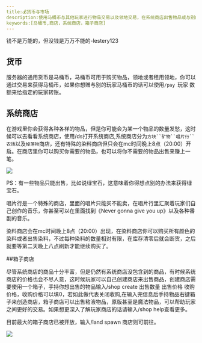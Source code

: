 ```yaml
---
title:💰货币与市场
description:使用马桶币与其他玩家进行物品交易以及领地交易，在系统商店出售物品或与别的玩家交易来赚取马桶币。
keywords:[马桶币,商店，系统商店，箱子商店]
---
```


钱不是万能的，但没钱是万万不能的-lestery123

## 货币

服务器的通用货币是马桶币，马桶币可用于购买物品，领地或者租用领地，你可以通过交易来获得马桶币，如果你想赠与别的玩家马桶币的话可以使用`/pay `玩家 数额来给指定的玩家转账。

## 系统商店

在游戏里你会获得各种各样的物品，但是你可能会为某一个物品的数量发愁，这时候可以去看看系统商店，使用/ds打开系统商店,系统商店分为`方块``矿物``唱片行``农场`以及`掉落物`商店，还有特殊的染料商店但只会在mc时间晚上8点（20:00）开启。在商店里你可以购买你需要的物品，也可以将你不需要的物品出售来赚上一笔。

![](/img/shop/Server-shop.png)

PS：有一些物品只能出售，比如说绿宝石，这意味着你得想点别的办法来获得绿宝石。

唱片行是一个特殊的商店，里面的唱片只能买不能卖，在唱片行里汇聚着玩家们自己创作的音乐，你甚至可以在里面找到《Never gonna give you up》以及各种番剧的音乐。

染料商店会在mc时间晚上8点（20:00）出现，在染料商店你可以购买所有颜色的染料或者出售染料，不过每种染料的数量相对有限，在库存清零后就会断货，之后就要等第二天晚上八点刷新才能继续购买了。

##箱子商店

尽管系统商店的商品十分丰富，但是仍然有系统商店没包含到的商品，有时候系统商店的价格也会不尽人意，这时候玩家可以自己创建商店来出售商品，创建商店需要使用一个箱子，手持你想出售的物品输入/shop create 出售数量 出售价格 收购价格，收购价格可以填0，若如此做代表关闭收购,在输入完信息后手持物品右键箱子来创造商店，箱子商店可以出售粘液物品，原版甚至是魔法物品，可以帮助玩家之间更好的交易。如果想更深入了解玩家商店的话请输入/shop help查看更多。

目前最大的箱子商店已被开放，输入/land spawn 商店则可前往。

![](/img/shop/Chest-shop.png)